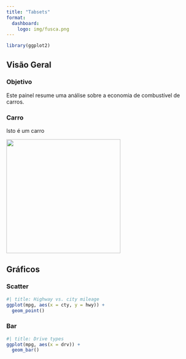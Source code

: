 ```yaml
---
title: "Tabsets"
format: 
  dashboard:
    logo: img/fusca.png
---
```


```r
library(ggplot2)
```

## Visão Geral {.tabset}

### Objetivo

Este painel resume uma análise sobre a economia de combustível de 
carros.

### Carro

Isto é um carro

![](img/fusca.png){fig-alt="Ilustração de um carro." width="299"}

## Gráficos {.tabset}

### Scatter

```r
#| title: Highway vs. city mileage
ggplot(mpg, aes(x = cty, y = hwy)) +
  geom_point()
```

### Bar

```r
#| title: Drive types
ggplot(mpg, aes(x = drv)) +
  geom_bar()
```